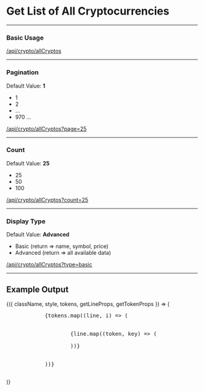 
<div style={{marginLeft:"0",width:"70vw"}}>

<h1>Get List of All Cryptocurrencies</h1>
<hr/>
<h3>Basic Usage</h3>
<Callout emoji="👾">
	<a
		href="https://api.finance.selcukguler.com/api/crypto/allCryptos"
		target="_blank">
		/api/crypto/allCryptos
	</a>
</Callout>
<hr/>
<h3>Pagination</h3>
<p>Default Value: <strong>1</strong></p>
<ul>
	<li>
		1
	</li>
	<li>
		2
	</li>
	<li>
		...
	</li>
	<li>
		970 ...
	</li>
</ul>
<Callout emoji="👾">
	<a
		href="https://api.finance.selcukguler.com/api/crypto/allCryptos?page=25"
		target="_blank">
		/api/crypto/allCryptos?page=25
	</a>
</Callout>
<hr/>
<h3>Count</h3>
<p>Default Value: <strong>25</strong></p>
<ul>
	<li>
		25
	</li>
	<li>
		50
	</li>
	<li>
		100
	</li>
</ul>
<Callout emoji="👾">
	<a
		href="https://api.finance.selcukguler.com/api/crypto/allCryptos?count=25"
		target="_blank">
		/api/crypto/allCryptos?count=25
	</a>
</Callout>
<hr/>
<h3>Display Type</h3>
<p>Default Value: <strong>Advanced</strong></p>
<ul>
	<li>
		Basic (return => name, symbol, price)
	</li>
	<li>
		Advanced (return => all available data)
	</li>
</ul>
<Callout emoji="👾">
	<a
		href="https://api.finance.selcukguler.com/api/crypto/allCryptos?type=basic"
		target="_blank">
		/api/crypto/allCryptos?type=basic
	</a>
</Callout>
<hr/>
<h2>Example Output</h2>
<Highlight {...defaultProps} code={allCryptos} language="json">
	{({ className, style, tokens, getLineProps, getTokenProps }) => (
		<pre className={className} style={style}>
			{tokens.map((line, i) => (
				<div {...getLineProps({ line, key: i })}>
					{line.map((token, key) => (
						<span {...getTokenProps({ token, key })} />
					))}
				</div>
			))}
		</pre>
	)}
</Highlight>

</div>
